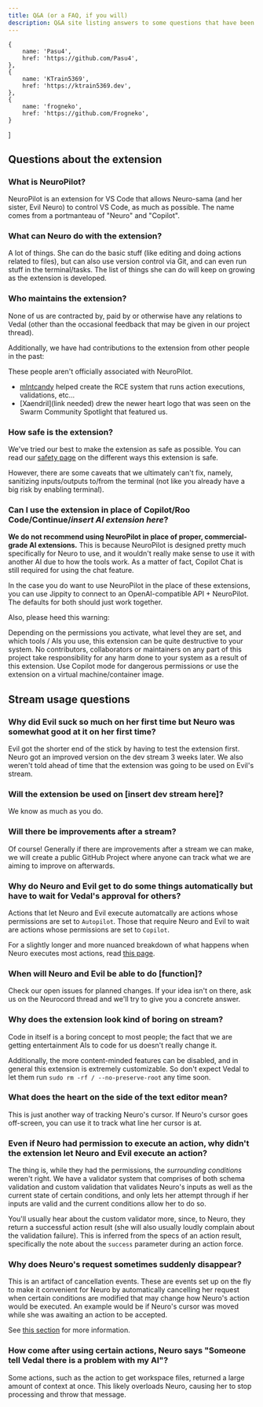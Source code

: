 ```yaml
---
title: Q&A (or a FAQ, if you will)
description: Q&A site listing answers to some questions that have been found.
---
```


    {
        name: 'Pasu4',
        href: 'https://github.com/Pasu4',
    },
    {
        name: 'KTrain5369',
        href: 'https://ktrain5369.dev',
    },
    {
        name: 'frogneko',
        href: 'https://github.com/Frogneko',
    }
]


## Questions about the extension

### What is NeuroPilot?

NeuroPilot is an extension for VS Code that allows Neuro-sama (and her sister, Evil Neuro) to control VS Code, as much as possible.
The name comes from a portmanteau of "Neuro" and "Copilot".

### What can Neuro do with the extension?

A lot of things. She can do the basic stuff (like editing and doing actions related to files), but can also use version control via Git, and can even run stuff in the terminal/tasks.
The list of things she can do will keep on growing as the extension is developed.

### Who maintains the extension?

<ShowcaseProfile entries={team} />

None of us are contracted by, paid by or otherwise have any relations to Vedal (other than the occasional feedback that may be given in our project thread).

Additionally, we have had contributions to the extension from other people in the past:

<Aside type="note">

These people aren't officially associated with NeuroPilot.

</Aside>

- [mlntcandy](https://github.com/mlntcandy) helped create the RCE system that runs action executions, validations, etc...
- [Xaendril](link needed) drew the newer heart logo that was seen on the Swarm Community Spotlight that featured us.

### How safe is the extension?

We've tried our best to make the extension as safe as possible. You can read our [safety page](/docs/client/reference/safety/) on the different ways this extension is safe.

However, there are some caveats that we ultimately can't fix, namely, sanitizing inputs/outputs to/from the terminal (not like you already have a big risk by enabling terminal).

### Can I use the extension in place of Copilot/Roo Code/Continue/*insert AI extension here*?

**We do not recommend using NeuroPilot in place of proper, commercial-grade AI extensions.** This is because NeuroPilot is designed pretty much specifically for Neuro to use, and it wouldn't really make sense to use it with another AI due to how the tools work.
As a matter of fact, Copilot Chat is still required for using the chat feature.

In the case you do want to use NeuroPilot in the place of these extensions, you can use Jippity to connect to an OpenAI-compatible API + NeuroPilot. The defaults for both should just work together.

Also, please heed this warning:

<Aside type="danger" title="Disclaimer">

Depending on the permissions you activate, what level they are set, and which tools / AIs you use, this extension can be quite destructive to your system.
No contributors, collaborators or maintainers on any part of this project take responsibility for any harm done to your system as a result of this extension.
Use Copilot mode for dangerous permissions or use the extension on a virtual machine/container image.

</Aside>

## Stream usage questions

### Why did Evil suck so much on her first time but Neuro was somewhat good at it on her first time?

Evil got the shorter end of the stick by having to test the extension first. Neuro got an improved version on the dev stream 3 weeks later.
We also weren't told ahead of time that the extension was going to be used on Evil's stream.

### Will the extension be used on [insert dev stream here]?

We know as much as you do.

### Will there be improvements after a stream?

Of course! Generally if there are improvements after a stream we can make, we will create a public GitHub Project where anyone can track what we are aiming to improve on afterwards.

### Why do Neuro and Evil get to do some things automatically but have to wait for Vedal's approval for others?

Actions that let Neuro and Evil execute automatcally are actions whose permissions are set to `Autopilot`.
Those that require Neuro and Evil to wait are actions whose permissions are set to `Copilot`.

For a slightly longer and more nuanced breakdown of what happens when Neuro executes most actions, read [this page](/docs/client/reference/rce/).

### When will Neuro and Evil be able to do [function]?

Check our open issues for planned changes.
If your idea isn't on there, ask us on the Neurocord thread and we'll try to give you a concrete answer.

### Why does the extension look kind of boring on stream?

Code in itself is a boring concept to most people; the fact that we are getting entertainment AIs to code for us doesn't really change it.

Additionally, the more content-minded features can be disabled, and in general this extension is extremely customizable.
So don't expect Vedal to let them run `sudo rm -rf / --no-preserve-root` any time soon.

### What does the heart on the side of the text editor mean?

This is just another way of tracking Neuro's cursor.
If Neuro's cursor goes off-screen, you can use it to track what line her cursor is at.

### Even if Neuro had permission to execute an action, why didn't the extension let Neuro and Evil execute an action?

The thing is, while they had the permissions, the *surrounding conditions* weren't right.
We have a validator system that comprises of both schema validation and custom validation that validates Neuro's inputs as well as the current state of certain conditions, and only lets her attempt through if her inputs are valid and the current conditions allow her to do so.

You'll usually hear about the custom validator more, since, to Neuro, they return a successful action result (she will also usually loudly complain about the validation failure).
This is inferred from the specs of an action result, specifically the note about the `success` parameter during an action force.

### Why does Neuro's request sometimes suddenly disappear?

This is an artifact of cancellation events. These are events set up on the fly to make it convenient for Neuro by automatically cancelling her request when certain conditions are modified that may change how Neuro's action would be executed.
An example would be if Neuro's cursor was moved while she was awaiting an action to be accepted.

See [this section](/docs/client/reference/rce#cancellation-events) for more information.

### How come after using certain actions, Neuro says "Someone tell Vedal there is a problem with my AI"?

Some actions, such as the action to get workspace files, returned a large amount of context at once. This likely overloads Neuro, causing her to stop processing and throw that message.
